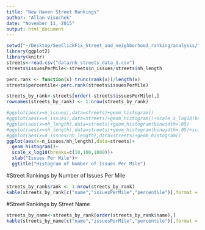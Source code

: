 ```yaml
---
title: "New Haven Street Rankings"
author: "Allan Visochek"
date: "November 11, 2015"
output: html_document
---
```


```r
setwd("~/Desktop/SeeClickFix_Street_and_neighborhood_ranking/analysis/")
library(ggplot2)
library(knitr)
streets<-read.csv("data/nh_streets_data_1.csv")
streets$issuesPerMile<-streets$n_issues/streets$nh_length

perc.rank <- function(x) trunc(rank(x))/length(x)
streets$percentile<-perc.rank(streets$issuesPerMile)

streets_by_rank<-streets[order(-streets$issuesPerMile),]
rownames(streets_by_rank) <- 1:nrow(streets_by_rank)
```

```r
#ggplot(aes(x=n_issues),data=streets)+geom_histogram()
#ggplot(aes(x=n_issues),data=streets)+geom_histogram()+scale_x_log10(breaks=c(10,100,1000))+ggtitle("")
#ggplot(aes(x=nh_length),data=streets)+geom_histogram(binwidth=.05)
#ggplot(aes(x=nh_length),data=streets)+geom_histogram(binwidth=.05)+scale_x_log10()+ggtitle()
#ggplot(aes(x=n_issues/nh_length),data=streets)+geom_histogram()
ggplot(aes(x=n_issues/nh_length),data=streets)+
  geom_histogram()+
  scale_x_log10(breaks=c(10,100,1000))+
  xlab("Issues Per Mile")+
  ggtitle("Histogram of Number of Issues Per Mile")
```

#Street Rankings by Number of Issues Per Mile
```r
streets_by_rank$rank <- 1:nrow(streets_by_rank)
kable(streets_by_rank[c("name","issuesPerMile","percentile")],format = "markdown")
```

#Street Rankings by Street Name
```r
streets_by_name<-streets_by_rank[order(streets_by_rank$name),]
kable(streets_by_name[c("name","issuesPerMile","percentile")],format = "markdown")

```
